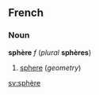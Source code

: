 ==French==
===Noun===
'''sphère''' ''f'' (''plural'' '''sphères''')

#[[sphere]] (''geometry'')

[[sv:sphère]]